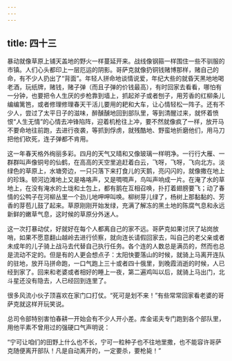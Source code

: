 ```yaml
---
---
---
```

title: 四十三
---




暴动就像草原上铺天盖地的野火一样蔓延开来。战线像钢箍一样围住一些不驯服的市镇。人们心头都印上一层厄运的阴影。哥萨克就像扔铜钱赌博那样，赌自己的命，有不少人扔出了“背面”。年轻人拼命地谈情说爱，年纪大些的就昏天黑地地喝老酒，玩纸牌，赌钱，赌子弹（而且子弹的价钱最高），有时回家去看看，哪怕有一分钟，也要把令人生厌的步枪靠到墙上，抓起斧子或者刨子，用芳香的红柳条儿编编篱笆，或者修理修理春天干活儿要用的耙和大车，让心情轻松一阵子。还有不少人，尝过了太平日子的滋味，醉醺醺地回到部队里，等到清醒过来，就怀着愤恨“人生无情”的心情去冲锋陷阵，迎着机枪往上冲，要不然就像疯了一样，放开马不要命地往前跑，去进行夜袭，等抓到俘虏，就残酷地、野蛮地折磨他们，用马刀把他们砍死，连子弹都不肯用。

这一年春天格外绚丽多彩。四月的天气又晴和又像玻璃一样明净。一行行大雁、一群群叫声像铜号的仙鹤，在高高的天空里追赶着白云，飞呀，飞呀，飞向北方。淡绿色的草原上，水塘旁边，一只只落下来打食儿的天鹅，亮闪闪的，就像撒在地上的珍珠。顿河边滩地上又是咯咯声，又是啁啁声，鸟叫声响成一片。在淹了水的草地上，在没有淹水的土垅和土包上，都有鹅在互相召唤，扑打着翅膀要飞；动了春情的公鸭子在河柳丛里一个劲儿地呷呷叫唤。柳树芽儿绿了，杨树上那黏黏的、芳香的芽苞儿鼓了起来。草原刚刚开始发绿，充满了解冻的黑土地的陈腐气息和永远新鲜的嫩草气息，这时候的草原分外迷人。

这一次打暴动仗，好就好在每个人都离自己的家不远。哥萨克如果讨厌了站岗放哨，如果不愿意翻山越岭去进行侦察，就向连长请假回家去，叫自己的老父亲或者未成年的儿子骑上战马去代替自己执行任务。各个连的人数总是满员的，然而也总是流动不定的。但是有的人更会想点子：太阳快要落山的时候，就骑上马离开连队的驻地，放开马拼命跑，一口气跑上三十或者四十俄里，到晚霞消逝的时候，人已经到家了。回来和老婆或者相好的睡上一夜，第二遍鸡叫以后，就骑上马出门，北斗星还没有隐去，人已经回到连里了。

很多风流小伙子顶喜欢在家门口打仗。“死可是划不来！”有些常常回家看老婆的哥萨克就这样开玩笑说。

总司令部特别害怕春耕一开始会有不少人开小差。库金诺夫专门跑到各个部队里，用他平素不曾用过的强硬口气声明说：

“宁可让咱们的田野上什么也不长，宁可一粒种子也不往地里撒，也不能容许哥萨克随便离开部队！凡是自动离开的，一定要杀，要枪毙！”